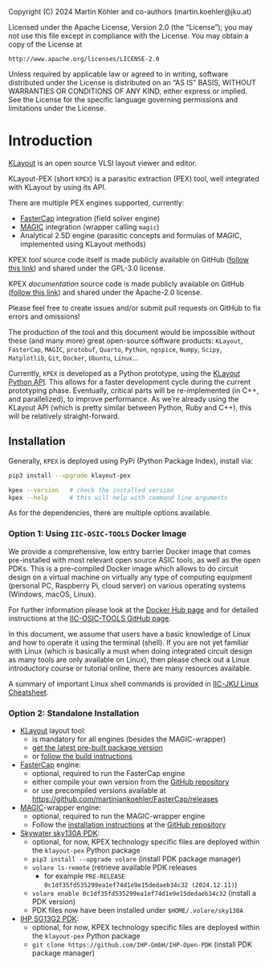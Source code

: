 ::: {.content-hidden}
Copyright (C) 2024 Martin Köhler and co-authors (martin.koehler@jku.at)

Licensed under the Apache License, Version 2.0 (the "License");
you may not use this file except in compliance with the License.
You may obtain a copy of the License at

    http://www.apache.org/licenses/LICENSE-2.0

Unless required by applicable law or agreed to in writing, software
distributed under the License is distributed on an "AS IS" BASIS,
WITHOUT WARRANTIES OR CONDITIONS OF ANY KIND, either express or implied.
See the License for the specific language governing permissions and
limitations under the License.
:::

# Introduction {#sec-intro}

[KLayout](https://klayout.de) is an open source VLSI layout viewer and editor.

KLayout-PEX (short `KPEX`) is a parasitic extraction (PEX) tool, well integrated with KLayout by using its API.

There are multiple PEX engines supported, currently:

* [FasterCap](https://www.fastfieldsolvers.com/fastercap.htm) integration (field solver engine)
* [MAGIC](https://opencircuitdesign.com/magic/) integration (wrapper calling `magic`)
* Analytical 2.5D engine (parasitic concepts and formulas of MAGIC, implemented using KLayout methods)

::: {.callout-tip}
KPEX *tool* source code itself is made publicly available on GitHub ([follow this link](https://github.com/martinjankoehler/klayout-pex)) and shared under the GPL-3.0 license.

KPEX *documentation* source code is made publicly available on GitHub ([follow this link](https://github.com/martinjankoehler/klayout-pex-website)) and shared under the Apache-2.0 license.

Please feel free to create issues and/or submit pull requests on GitHub to fix errors and omissions!

The production of the tool and this document would be impossible without these (and many more) great open-source software products: `KLayout`, `FasterCap`, `MAGIC`, `protobuf`, `Quarto`, `Python`, `ngspice`, `Numpy`, `Scipy`, `Matplotlib`, `Git`, `Docker`, `Ubuntu`, `Linux`…
:::

::: {.callout-caution}
Currently, `KPEX` is developed as a Python prototype, using the [KLayout Python API](https://www.klayout.de/doc-qt5/code/).
This allows for a faster development cycle during the current prototyping phase.
Eventually, critical parts will be re-implemented (in C++, and parallelized), to improve performance.
As we're already using the KLayout API (which is pretty similar between Python, Ruby and C++), this will be relatively straight-forward.
:::

## Installation

Generally, `KPEX` is deployed using PyPi (Python Package Index), install via:
```bash
pip3 install --upgrade klayout-pex

kpex --version   # check the installed version 
kpex --help      # this will help with command line arguments
```

As for the dependencies, there are multiple options available.

### Option 1: Using `IIC-OSIC-TOOLS` Docker Image

We provide a comprehensive, low entry barrier Docker image that comes pre-installed with most relevant open source ASIC tools, as well as the open PDKs. This is a pre-compiled Docker image which allows to do circuit design on a virtual machine on virtually any type of computing equipment (personal PC, Raspberry Pi, cloud server) on various operating systems (Windows, macOS, Linux). 

For further information please look at the [Docker Hub page](https://hub.docker.com/r/hpretl/iic-osic-tools) and for detailed instructions at the [IIC-OSIC-TOOLS GitHub page](https://github.com/iic-jku/IIC-OSIC-TOOLS).

::: {.callout-warning title="Linux"}
In this document, we assume that users have a basic knowledge of Linux and how to operate it using the terminal (shell). If you are not yet familiar with Linux (which is basically a must when doing integrated circuit design as many tools are only available on Linux), then please check out a Linux introductory course or tutorial online, there are many resources available.

A summary of important Linux shell commands is provided in [IIC-JKU Linux Cheatsheet](https://iic-jku.github.io/analog-circuit-design/#sec-linux-cheatsheet).
:::

### Option 2: Standalone Installation

- [KLayout](https://klayout.de) layout tool:
  - is mandatory for all engines (besides the MAGIC-wrapper)
  - [get the latest pre-built package version](https://www.klayout.de/build.html) 
  - or [follow the build instructions](https://www.klayout.de/build.html)

- [FasterCap](https://www.fastfieldsolvers.com/fastercap.htm) engine:
  - optional, required to run the FasterCap engine
  - either compile your own version from the [GitHub repository](https://github.com/ediloren/FasterCap/)
  - or use precompiled versions available at <https://github.com/martinjankoehler/FasterCap/releases>

- [MAGIC](https://opencircuitdesign.com/magic/)-wrapper engine:
  - optional, required to run the MAGIC-wrapper engine
  - Follow the [installation instructions](https://github.com/RTimothyEdwards/magic/blob/master/INSTALL) at the [GitHub repository](https://github.com/RTimothyEdwards/magic/)

- [Skywater sky130A PDK](https://skywater-pdk.readthedocs.io):
  - optional, for now, KPEX technology specific files are deployed within the `klayout-pex` Python package
  - `pip3 install --upgrade volare`  (install PDK package manager)
  - `volare ls-remote` (retrieve available PDK releases
    - for example `PRE-RELEASE 0c1df35fd535299ea1ef74d1e9e15dedaeb34c32 (2024.12.11)`)
  - `volare enable 0c1df35fd535299ea1ef74d1e9e15dedaeb34c32`  (install a PDK version)
  - PDK files now have been installed under `$HOME/.volare/sky130A`

- [IHP SG13G2 PDK](https://github.com/IHP-GmbH/IHP-Open-PDK):
  - optional, for now, KPEX technology specific files are deployed within the `klayout-pex` Python package
  - `git clone https://github.com/IHP-GmbH/IHP-Open-PDK`  (install PDK package manager)


